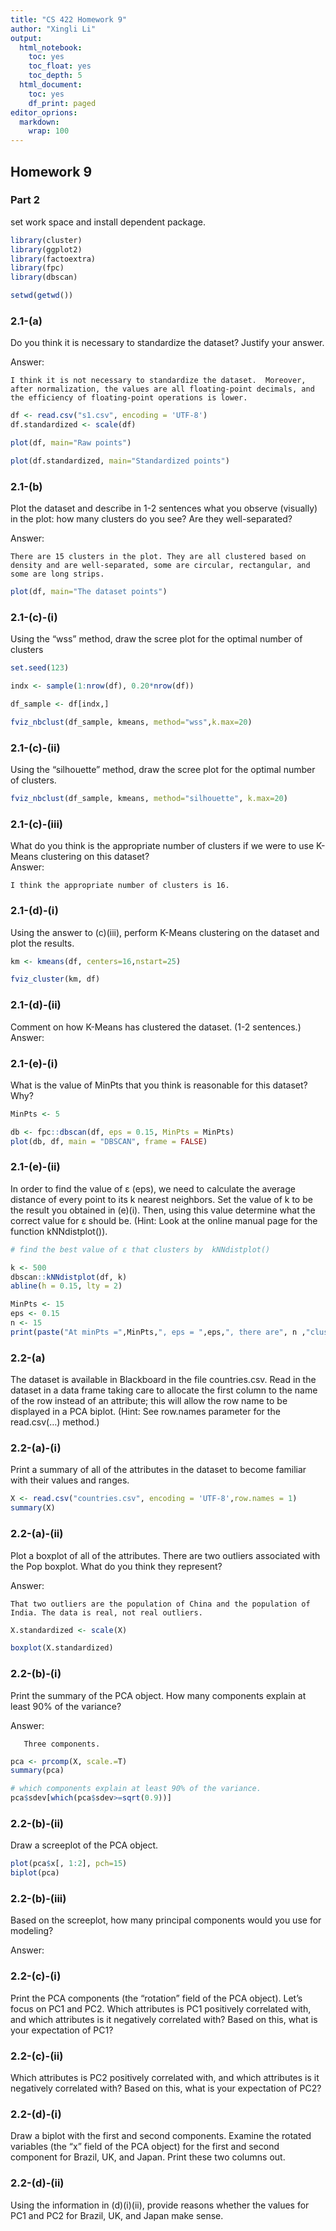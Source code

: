 ```yaml
---
title: "CS 422 Homework 9"
author: "Xingli Li"
output:
  html_notebook: 
    toc: yes
    toc_float: yes
    toc_depth: 5
  html_document:
    toc: yes
    df_print: paged
editor_oprions:
  markdown:
    wrap: 100
---
```


## Homework 9

### Part 2

set work space and install dependent package.

```r
library(cluster)
library(ggplot2)
library(factoextra)
library(fpc)
library(dbscan)

setwd(getwd())
```

### 2.1-(a)

Do you think it is necessary to standardize the dataset? Justify your answer.

Answer:

    I think it is not necessary to standardize the dataset.  Moreover, after normalization, the values are all floating-point decimals, and the efficiency of floating-point operations is lower.

```r

df <- read.csv("s1.csv", encoding = 'UTF-8')
df.standardized <- scale(df)

plot(df, main="Raw points")

plot(df.standardized, main="Standardized points")
```

### 2.1-(b)

Plot the dataset and describe in 1-2 sentences what you observe (visually) in the plot: how many clusters do you see? Are they well-separated?

Answer:

    There are 15 clusters in the plot. They are all clustered based on density and are well-separated, some are circular, rectangular, and some are long strips.

```r

plot(df, main="The dataset points")
```

### 2.1-(c)-(i)

Using the "wss" method, draw the scree plot for the optimal number of clusters

```r

set.seed(123)

indx <- sample(1:nrow(df), 0.20*nrow(df))

df_sample <- df[indx,]

fviz_nbclust(df_sample, kmeans, method="wss",k.max=20)
```

### 2.1-(c)-(ii)

Using the "silhouette" method, draw the scree plot for the optimal number of clusters.

```r

fviz_nbclust(df_sample, kmeans, method="silhouette", k.max=20)
```

### 2.1-(c)-(iii)

What do you think is the appropriate number of clusters if we were to use K-Means clustering on this dataset?\
Answer:

    I think the appropriate number of clusters is 16.

### 2.1-(d)-(i)

Using the answer to (c)(iii), perform K-Means clustering on the dataset and plot the results.

```r
km <- kmeans(df, centers=16,nstart=25)

fviz_cluster(km, df)
```

### 2.1-(d)-(ii)

Comment on how K-Means has clustered the dataset. (1-2 sentences.)\
Answer:

### 2.1-(e)-(i)

What is the value of MinPts that you think is reasonable for this dataset? Why?

```r
MinPts <- 5

db <- fpc::dbscan(df, eps = 0.15, MinPts = MinPts)
plot(db, df, main = "DBSCAN", frame = FALSE)

```

### 2.1-(e)-(ii)

In order to find the value of ɛ (eps), we need to calculate the average distance of every point to its k nearest neighbors. Set the value of k to be the result you obtained in (e)(i). Then, using this value determine what the correct value for ɛ should be. (Hint: Look at the online manual page for the function kNNdistplot()).

```r
# find the best value of ɛ that clusters by  kNNdistplot()

k <- 500
dbscan::kNNdistplot(df, k)
abline(h = 0.15, lty = 2)

MinPts <- 15
eps <- 0.15
n <- 15
print(paste("At minPts =",MinPts,", eps = ",eps,", there are", n ,"clusters."))
```

### 2.2-(a)

The dataset is available in Blackboard in the file countries.csv. Read in the dataset in a data frame taking care to allocate the first column to the name of the row instead of an attribute; this will allow the row name to be displayed in a PCA biplot. (Hint: See row.names parameter for the read.csv(...) method.)

### 2.2-(a)-(i)

Print a summary of all of the attributes in the dataset to become familiar with their values and ranges.

```r
X <- read.csv("countries.csv", encoding = 'UTF-8',row.names = 1)
summary(X)
```

### 2.2-(a)-(ii)

Plot a boxplot of all of the attributes. There are two outliers associated with the Pop boxplot. What do you think they represent?

Answer:

    That two outliers are the population of China and the population of India. The data is real, not real outliers.

```r

X.standardized <- scale(X)

boxplot(X.standardized)
```

### 2.2-(b)-(i)

Print the summary of the PCA object. How many components explain at least 90% of the variance?

Answer:

       Three components.

```r

pca <- prcomp(X, scale.=T)
summary(pca)

# which components explain at least 90% of the variance.
pca$sdev[which(pca$sdev>=sqrt(0.9))]

```

### 2.2-(b)-(ii)

Draw a screeplot of the PCA object.

```r
plot(pca$x[, 1:2], pch=15)
biplot(pca)
```

### 2.2-(b)-(iii)

Based on the screeplot, how many principal components would you use for modeling?

Answer:

### 2.2-(c)-(i)

Print the PCA components (the "rotation" field of the PCA object). Let's focus on PC1 and PC2. Which attributes is PC1 positively correlated with, and which attributes is it negatively correlated with? Based on this, what is your expectation of PC1?

### 2.2-(c)-(ii)

Which attributes is PC2 positively correlated with, and which attributes is it negatively correlated with? Based on this, what is your expectation of PC2?

### 2.2-(d)-(i)

Draw a biplot with the first and second components. Examine the rotated variables (the "x" field of the PCA object) for the first and second component for Brazil, UK, and Japan. Print these two columns out.

### 2.2-(d)-(ii)

Using the information in (d)(i)(ii), provide reasons whether the values for PC1 and PC2 for Brazil, UK, and Japan make sense.
